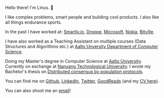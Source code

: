 Hello there! I'm Linus. 👋

I like complex problems, smart people and building cool products. I also like all things endurance sports.

In the past I have worked at:
[Smartly.io](https://www.smartly.io/),
[Droppe](https://droppe.com/),
[Microsoft](https://www.microsoft.com),
[Nokia](https://www.nokia.com/),
[Bitville](https://bitville.com/).

I have also worked as a Teaching Assistant on multiple courses (Data Structures and Algorithms etc.) at [Aalto Unversity Department of Computer Science](https://www.aalto.fi/en/department-of-computer-science).

Doing my Master's degree in Computer Science at [Aalto University](https://www.aalto.fi/en). Currently on exchange at [Nanyang Technological University](https://www.ntu.edu.sg/). I wrote my Bachelor's thesis on [Distributed consensus by population protocols](https://urn.fi/URN:NBN:fi:aalto-202306063633).

You can find me on [Github](https://github.com/LinuzJ), [LinkedIn](https://www.linkedin.com/in/linus-jern/), [Twitter](https://twitter.com/JernLinus), [GoodReads](https://www.goodreads.com/user/show/169796208-linus-jern) (and my [CV here](cv_linus_jern.pdf)).

You can also shoot me an [email](mailto:contact@linusjern.com)!
